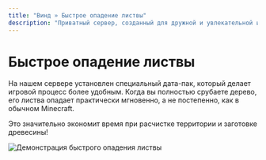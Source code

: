 ```yaml
---
title: "Винд » Быстрое опадение листвы"
description: "Приватный сервер, созданный для дружной и увлекательной игры."
---
```

# Быстрое опадение листвы

На нашем сервере установлен специальный дата-пак, который делает игровой процесс более удобным. Когда вы полностью срубаете дерево, его листва опадает практически мгновенно, а не постепенно, как в обычном Minecraft.

Это значительно экономит время при расчистке территории и заготовке древесины!

![Демонстрация быстрого опадения листвы](/assets/datapack2.gif)